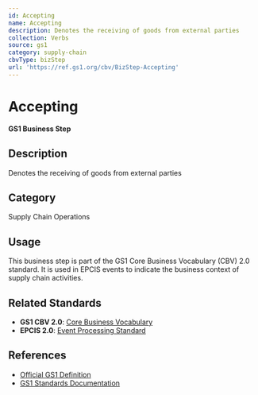 ```yaml
---
id: Accepting
name: Accepting
description: Denotes the receiving of goods from external parties
collection: Verbs
source: gs1
category: supply-chain
cbvType: bizStep
url: 'https://ref.gs1.org/cbv/BizStep-Accepting'
---
```

# Accepting

**GS1 Business Step**

## Description

Denotes the receiving of goods from external parties

## Category

Supply Chain Operations

## Usage

This business step is part of the GS1 Core Business Vocabulary (CBV) 2.0 standard. It is used in EPCIS events to indicate the business context of supply chain activities.

## Related Standards

- **GS1 CBV 2.0**: [Core Business Vocabulary](https://ref.gs1.org/standards/cbv/)
- **EPCIS 2.0**: [Event Processing Standard](https://ref.gs1.org/standards/epcis/)

## References

- [Official GS1 Definition](https://ref.gs1.org/cbv/BizStep-Accepting)
- [GS1 Standards Documentation](https://www.gs1.org/standards)
